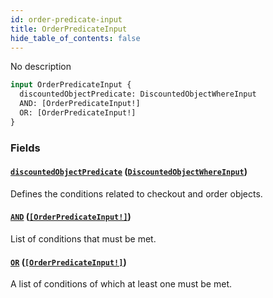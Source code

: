 ```yaml
---
id: order-predicate-input
title: OrderPredicateInput
hide_table_of_contents: false
---
```


No description

```graphql
input OrderPredicateInput {
  discountedObjectPredicate: DiscountedObjectWhereInput
  AND: [OrderPredicateInput!]
  OR: [OrderPredicateInput!]
}
```

### Fields

#### [`discountedObjectPredicate`](#) ([`DiscountedObjectWhereInput`](../../../developer/api-reference/inputs/discounted-object-where-input))

Defines the conditions related to checkout and order objects.

#### [`AND`](#) ([`[OrderPredicateInput!]`](../../../developer/api-reference/inputs/order-predicate-input))

List of conditions that must be met.

#### [`OR`](#) ([`[OrderPredicateInput!]`](../../../developer/api-reference/inputs/order-predicate-input))

A list of conditions of which at least one must be met.
